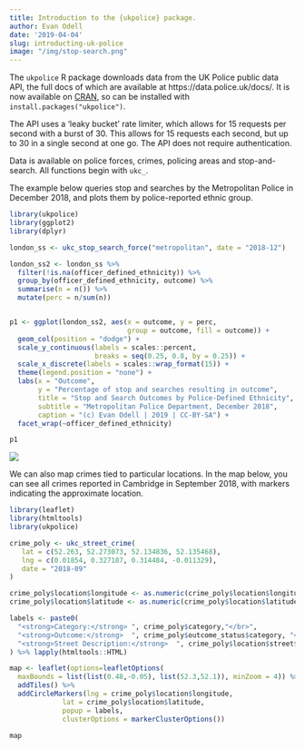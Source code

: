 ```yaml
---
title: Introduction to the {ukpolice} package.
author: Evan Odell
date: '2019-04-04'
slug: introducting-uk-police
image: "/img/stop-search.png"
---
```


The `ukpolice` R package downloads data from the UK Police public data API, the full docs of which are available at https://data.police.uk/docs/. It is now available on [CRAN](https://cran.r-project.org/package=ukpolice), so can be installed with `install.packages("ukpolice")`.

The API uses a 'leaky bucket' rate limiter, which allows for 15 requests per second with a burst of 30. This allows for 15 requests each second, but up to 30 in a single second at one go. The API does not require authentication.

Data is available on police forces, crimes, policing areas and stop-and-search. All functions begin with `ukc_`.

The example below queries stop and searches by the Metropolitan Police in December 2018, and plots them by police-reported ethnic group.

```r
library(ukpolice)
library(ggplot2)
library(dplyr)

london_ss <- ukc_stop_search_force("metropolitan", date = "2018-12")

london_ss2 <- london_ss %>% 
  filter(!is.na(officer_defined_ethnicity)) %>%
  group_by(officer_defined_ethnicity, outcome) %>%
  summarise(n = n()) %>%
  mutate(perc = n/sum(n))


p1 <- ggplot(london_ss2, aes(x = outcome, y = perc,
                             group = outcome, fill = outcome)) + 
  geom_col(position = "dodge") + 
  scale_y_continuous(labels = scales::percent,
                     breaks = seq(0.25, 0.8, by = 0.25)) + 
  scale_x_discrete(labels = scales::wrap_format(15)) + 
  theme(legend.position = "none") + 
  labs(x = "Outcome", 
       y = "Percentage of stop and searches resulting in outcome",
       title = "Stop and Search Outcomes by Police-Defined Ethnicity",
       subtitle = "Metropolitan Police Department, December 2018",
       caption = "(c) Evan Odell | 2019 | CC-BY-SA") + 
  facet_wrap(~officer_defined_ethnicity)

p1
```


![](/img/stop-search.png)

We can also map crimes tied to particular locations. In the map below, you can see all crimes reported in Cambridge in September 2018, with markers indicating the approximate location.

```r
library(leaflet)
library(htmltools)
library(ukpolice)

crime_poly <- ukc_street_crime(
   lat = c(52.263, 52.273073, 52.134836, 52.135468),
   lng = c(0.01854, 0.327187, 0.314484, -0.011329),
   date = "2018-09"
)

crime_poly$location$longitude <- as.numeric(crime_poly$location$longitude)
crime_poly$location$latitude <- as.numeric(crime_poly$location$latitude)

labels <- paste0(
  "<strong>Category:</strong> ", crime_poly$category,"</br>",
  "<strong>Outcome:</strong>  ", crime_poly$outcome_status$category, "</br>",
  "<strong>Street Description:</strong>  ", crime_poly$location$street$name
) %>% lapply(htmltools::HTML)

map <- leaflet(options=leafletOptions(
  maxBounds = list(list(0.48,-0.05), list(52.3,52.1)), minZoom = 4)) %>%
  addTiles() %>% 
  addCircleMarkers(lng = crime_poly$location$longitude, 
             lat = crime_poly$location$latitude,
             popup = labels,
             clusterOptions = markerClusterOptions())

map
```


